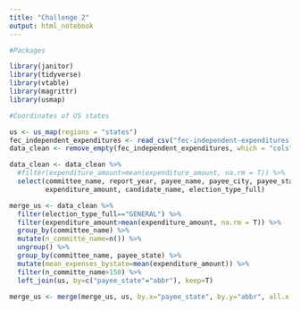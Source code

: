 ```yaml
---
title: "Challenge 2"
output: html_notebook
---
```


```r
#Packages

library(janitor)
library(tidyverse)
library(vtable)
library(magrittr)
library(usmap)

#Coordinates of US states

us <- us_map(regions = "states")
fec_independent_expenditures <- read_csv("fec-independent-expenditures.csv")
data_clean <- remove_empty(fec_independent_expenditures, which = "cols")

data_clean <- data_clean %>% 
  #filter(expenditure_amount>mean(expenditure_amount, na.rm = T)) %>% 
  select(committee_name, report_year, payee_name, payee_city, payee_state, expenditure_description,
         expenditure_amount, candidate_name, election_type_full)

merge_us <- data_clean %>% 
  filter(election_type_full=="GENERAL") %>% 
  filter(expenditure_amount>mean(expenditure_amount, na.rm = T)) %>% 
  group_by(committee_name) %>% 
  mutate(n_committe_name=n()) %>% 
  ungroup() %>%
  group_by(committee_name, payee_state) %>% 
  mutate(mean_expenses_bystate=mean(expenditure_amount)) %>% 
  filter(n_committe_name>150) %>% 
  left_join(us, by=c("payee_state"="abbr"), keep=T)
  
merge_us <- merge(merge_us, us, by.x="payee_state", by.y="abbr", all.x = F)

```

